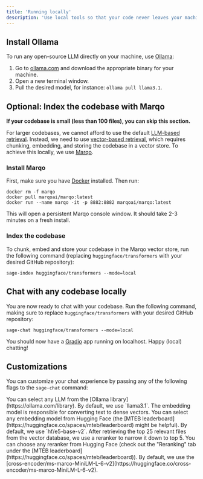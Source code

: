 ```yaml
---
title: 'Running locally'
description: 'Use local tools so that your code never leaves your machine'
---
```



<InstallSage />

## Install Ollama

To run any open-source LLM directly on your machine, use [Ollama](https://github.com/ollama/ollama):

1. Go to [ollama.com](https://ollama.com) and download the appropriate binary for your machine.
2. Open a new terminal window.
3. Pull the desired model, for instance: `ollama pull llama3.1`.

## Optional: Index the codebase with Marqo

**If your codebase is small (less than 100 files), you can skip this section.**

For larger codebases, we cannot afford to use the default [LLM-based retrieval](quality#llm-based-retrieval). Instead, we need to use [vector-based retrieval](quality#vector-based-retrieval), which requires chunking, embedding, and storing the codebase in a vector store.
To achieve this locally, we use [Marqo](https://github.com/marqo-ai/marqo).

### Install Marqo
First, make sure you have [Docker](https://docs.docker.com/engine/install/) installed. Then run:
```
docker rm -f marqo
docker pull marqoai/marqo:latest
docker run --name marqo -it -p 8882:8882 marqoai/marqo:latest
```

This will open a persistent Marqo console window. It should take 2-3 minutes on a fresh install.

### Index the codebase
To chunk, embed and store your codebase in the Marqo vector store, run the following command (replacing `huggingface/transformers` with your desired GitHub repository):
```
sage-index huggingface/transformers --mode=local
```

## Chat with any codebase locally
You are now ready to chat with your codebase. Run the following command, making sure to replace `huggingface/transformers` with your desired GitHub repository:
```
sage-chat huggingface/transformers --mode=local
```
You should now have a [Gradio](https://www.gradio.app/) app running on localhost. Happy (local) chatting!

## Customizations
You can customize your chat experience by passing any of the following flags to the `sage-chat` command:

<ResponseField name="--llm-model" type="string">
You can select any LLM from the [Ollama library](https://ollama.com/library). By default, we use `llama3.1`.
</ResponseField>

<ResponseField name="--embedding-model" type="string">
The embedding model is responsible for converting text to dense vectors. You can select any embedding model from Hugging Face (the [MTEB leaderboard](https://huggingface.co/spaces/mteb/leaderboard) might be helpful). By default, we use `hf/e5-base-v2`.
</ResponseField>

<ResponseField name="--reranker-model" type="string">
After retrieving the top 25 relevant files from the vector database, we use a reranker to narrow it down to top 5. You can choose any reranker from Hugging Face (check out the "Reranking" tab under the [MTEB leaderboard](https://huggingface.co/spaces/mteb/leaderboard)). By default, we use the [cross-encoder/ms-marco-MiniLM-L-6-v2](https://huggingface.co/cross-encoder/ms-marco-MiniLM-L-6-v2).
</ResponseField>